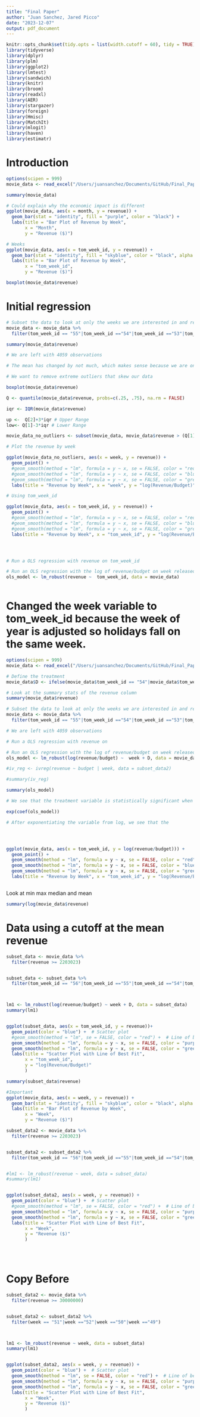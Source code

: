```yaml
---
title: "Final Paper"
author: "Juan Sanchez, Jared Picco"
date: "2023-12-07"
output: pdf_document
---
```


```r
knitr::opts_chunk$set(tidy.opts = list(width.cutoff = 60), tidy = TRUE)
library(tidyverse)
library(dplyr)
library(plm)
library(ggplot2)
library(lmtest)
library(sandwich)
library(knitr)
library(broom)
library(readxl)
library(AER)
library(stargazer)
library(foreign)
library(Hmisc)
library(MatchIt)
library(mlogit)
library(haven)
library(estimatr)
```


# Introduction

``` r
options(scipen = 999)
movie_data <- read_excel("/Users/juansanchez/Documents/GitHub/Final_Paper_ECON_440/moviedata.xlsx")

summary(movie_data)

# Could explain why the economic impact is different
ggplot(movie_data, aes(x = month, y = revenue)) +
  geom_bar(stat = "identity", fill = "purple", color = "black") +
  labs(title = "Bar Plot of Revenue by Week",
       x = "Month",
       y = "Revenue ($)")

# Weeks
ggplot(movie_data, aes(x = tom_week_id, y = revenue)) +
  geom_bar(stat = "identity", fill = "skyblue", color = "black", alpha = 0.7) +
  labs(title = "Bar Plot of Revenue by Week",
       x = "tom_week_id",
       y = "Revenue ($)")

boxplot(movie_data$revenue)

```


# Initial regression

``` r
# Subset the data to look at only the weeks we are interested in and remove rows with NA in the budget
movie_data <- movie_data %>%
  filter(tom_week_id == "55"|tom_week_id =="54"|tom_week_id =="53"|tom_week_id =="52"|tom_week_id =="51"  & budget != NA & revenue != NA)

summary(movie_data$revenue)

# We are left with 4059 observations

# The mean has changed by not much, which makes sense because we are only taking a 4 week subset of the data

# We want to remove extreme outliers that skew our data

boxplot(movie_data$revenue)

Q <- quantile(movie_data$revenue, probs=c(.25, .75), na.rm = FALSE)

iqr <- IQR(movie_data$revenue)

up <-  Q[2]+3*iqr # Upper Range  
low<- Q[1]-3*iqr # Lower Range﻿

movie_data_no_outliers <- subset(movie_data, movie_data$revenue > (Q[1] - 3*iqr) & movie_data$revenue < (Q[2]+3*iqr))

# Plot the revenue by week

ggplot(movie_data_no_outliers, aes(x = week, y = revenue)) +
  geom_point() +
  #geom_smooth(method = "lm", formula = y ~ x, se = FALSE, color = "red") +
  #geom_smooth(method = "lm", formula = y ~ x, se = FALSE, color = "blue", data = subset(movie_data, tom_week_id == "53"|tom_week_id == "52"|tom_week_id == "51")) +
  #geom_smooth(method = "lm", formula = y ~ x, se = FALSE, color = "green", data = subset(movie_data, tom_week_id == "55") +
  labs(title = "Revenue by Week", x = "week", y = "log(Revenue/Budget)")

# Using tom_week_id

ggplot(movie_data, aes(x = tom_week_id, y = revenue)) +
  geom_point() +
  #geom_smooth(method = "lm", formula = y ~ x, se = FALSE, color = "red") +
  #geom_smooth(method = "lm", formula = y ~ x, se = FALSE, color = "blue", data = subset(movie_data, tom_week_id == "53"|tom_week_id == "52"|tom_week_id == "51")) +
  #geom_smooth(method = "lm", formula = y ~ x, se = FALSE, color = "green", data = subset(movie_data, tom_week_id == "55") +
  labs(title = "Revenue by Week", x = "tom_week_id", y = "log(Revenue/Budget)")




# Run a OLS regression with revenue on tom_week_id

# Run an OLS regression with the log of revenue/budget on week released and the treatment
ols_model <- lm_robust(revenue ~  tom_week_id, data = movie_data)



```





# Changed the week variable to tom_week_id because the week of year is adjusted so holidays fall on the same week.
```r

options(scipen = 999)
movie_data <- read_excel("/Users/juansanchez/Documents/GitHub/Final_Paper_ECON_440/moviedata.xlsx")

# Define the treatment
movie_data$D <- ifelse(movie_data$tom_week_id == "54"|movie_data$tom_week_id =="55", 1,0)

# Look at the summary stats of the revenue column
summary(movie_data$revenue)

# Subset the data to look at only the weeks we are interested in and remove rows with NA in the budget
movie_data <- movie_data %>%
  filter(tom_week_id == "55"|tom_week_id =="54"|tom_week_id =="53"|tom_week_id =="52"|tom_week_id =="51"  & budget != NA & revenue != NA)

# We are left with 4059 observations

# Run a OLS regression with revenue on 

# Run an OLS regression with the log of revenue/budget on week released and the treatment
ols_model <- lm_robust(log(revenue/budget) ~  week + D, data = movie_data)

#iv_reg <- ivreg(revenue ~ budget | week, data = subset_data2)

#summary(iv_reg)

summary(ols_model)

# We see that the treatment variable is statistically significant when running a linear regression with HC2 standard errors

exp(coef(ols_model))

# After exponentiating the variable from log, we see that the 




ggplot(movie_data, aes(x = tom_week_id, y = log(revenue/budget))) +
  geom_point() +
  geom_smooth(method = "lm", formula = y ~ x, se = FALSE, color = "red") +
  geom_smooth(method = "lm", formula = y ~ x, se = FALSE, color = "blue", data = subset(movie_data, tom_week_id == "53"|tom_week_id == "52"|tom_week_id == "51")) +
  geom_smooth(method = "lm", formula = y ~ x, se = FALSE, color = "green", data = subset(movie_data, tom_week_id == "55"|tom_week_id == "54")) +
  labs(title = "Revenue by Week", x = "tom_week_id", y = "log(Revenue/Budget)")



```

Look at min max median and mean
```r
summary(log(movie_data$revenue)


```

# Data using a cutoff at the mean revenue
```r

subset_data <- movie_data %>%
  filter(revenue >= 2203023)


subset_data <- subset_data %>%
  filter(tom_week_id == "56"|tom_week_id =="55"|tom_week_id =="54"|tom_week_id =="53"|tom_week_id =="52" ) 



lm1 <- lm_robust(log(revenue/budget) ~ week + D, data = subset_data)
summary(lm1)


ggplot(subset_data, aes(x = tom_week_id, y = revenue))+
  geom_point(color = "blue") +  # Scatter plot
  #geom_smooth(method = "lm", se = FALSE, color = "red") +  # Line of best fit
  geom_smooth(method = "lm", formula = y ~ x, se = FALSE, color = "purple", data = subset(subset_data, tom_week_id =="53"|tom_week_id == "52")) +
  geom_smooth(method = "lm", formula = y ~ x, se = FALSE, color = "green", data = subset(subset_data, tom_week_id == "54"|tom_week_id =="55")) +
  labs(title = "Scatter Plot with Line of Best Fit",
       x = "tom_week_id",
       y = "log(Revenue/Budget)"
       )
```



```r
summary(subset_data$revenue)

#Important
ggplot(movie_data, aes(x = week, y = revenue)) +
  geom_bar(stat = "identity", fill = "skyblue", color = "black", alpha = 0.7) +
  labs(title = "Bar Plot of Revenue by Week",
       x = "Week",
       y = "Revenue ($)")

```

``` r

subset_data2 <- movie_data %>%
  filter(revenue >= 2203023)


subset_data2 <- subset_data2 %>%
  filter(tom_week_id == "56"|tom_week_id =="55"|tom_week_id =="54"|tom_week_id =="53"|tom_week_id =="52" ) 


#lm1 <- lm_robust(revenue ~ week, data = subset_data)
#summary(lm1)


ggplot(subset_data2, aes(x = week, y = revenue)) +
  geom_point(color = "blue") +  # Scatter plot
  #geom_smooth(method = "lm", se = FALSE, color = "red") +  # Line of best fit
  geom_smooth(method = "lm", formula = y ~ x, se = FALSE, color = "purple", data = subset(subset_data2, tom_week_id =="53"|tom_week_id == "52")) +
  geom_smooth(method = "lm", formula = y ~ x, se = FALSE, color = "green", data = subset(subset_data2, tom_week_id == "54"|tom_week_id =="55")) +
  labs(title = "Scatter Plot with Line of Best Fit",
       x = "Week",
       y = "Revenue ($)"
       )





```


# Copy Before
``` r

subset_data2 <- movie_data %>%
  filter(revenue >= 30000000)


subset_data2 <- subset_data2 %>%
  filter(week == "51"|week =="52"|week =="50"|week =="49")



lm1 <- lm_robust(revenue ~ week, data = subset_data)
summary(lm1)


ggplot(subset_data2, aes(x = week, y = revenue)) +
  geom_point(color = "blue") +  # Scatter plot
  geom_smooth(method = "lm", se = FALSE, color = "red") +  # Line of best fit
  geom_smooth(method = "lm", formula = y ~ x, se = FALSE, color = "purple", data = subset(subset_data2, week == "49"|week =="50")) +
  geom_smooth(method = "lm", formula = y ~ x, se = FALSE, color = "green", data = subset(subset_data2, week == "51"|week =="52")) +
  labs(title = "Scatter Plot with Line of Best Fit",
       x = "Week",
       y = "Revenue ($)"
       )


```



